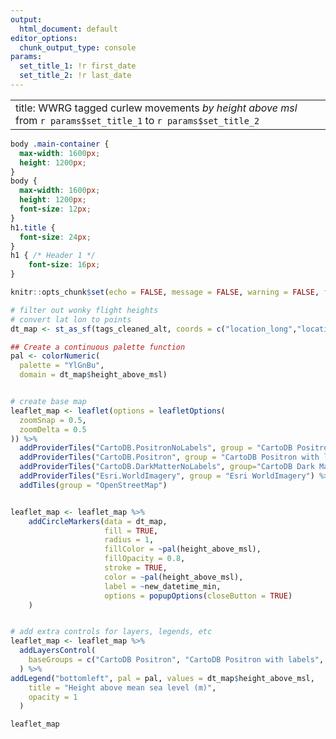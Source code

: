 ```yaml
---
output: 
  html_document: default
editor_options:
  chunk_output_type: console
params:
  set_title_1: !r first_date
  set_title_2: !r last_date
---
```


---
title: WWRG tagged curlew movements *by height above msl* from `r params$set_title_1` to `r params$set_title_2`
---

```css
body .main-container {
  max-width: 1600px;
  height: 1200px;
}
body {
  max-width: 1600px;
  height: 1200px;
  font-size: 12px;
}
h1.title {
  font-size: 24px;
}
h1 { /* Header 1 */
    font-size: 16px;
}

```

```r
knitr::opts_chunk$set(echo = FALSE, message = FALSE, warning = FALSE, fig.height = 8, out.width="100%")
```


```r

# filter out wonky flight heights
# convert lat lon to points
dt_map <- st_as_sf(tags_cleaned_alt, coords = c("location_long","location_lat"), crs=4326)

## Create a continuous palette function
pal <- colorNumeric(
  palette = "YlGnBu",
  domain = dt_map$height_above_msl)


# create base map
leaflet_map <- leaflet(options = leafletOptions(
  zoomSnap = 0.5,
  zoomDelta = 0.5
)) %>% 
  addProviderTiles("CartoDB.PositronNoLabels", group = "CartoDB Positron")  %>%
  addProviderTiles("CartoDB.Positron", group = "CartoDB Positron with labels")  %>%
  addProviderTiles("CartoDB.DarkMatterNoLabels", group="CartoDB Dark Matter") %>%
  addProviderTiles("Esri.WorldImagery", group = "Esri WorldImagery") %>%
  addTiles(group = "OpenStreetMap")


leaflet_map <- leaflet_map %>%
    addCircleMarkers(data = dt_map,
                     fill = TRUE,
                     radius = 1,
                     fillColor = ~pal(height_above_msl),
                     fillOpacity = 0.8,
                     stroke = TRUE,
                     color = ~pal(height_above_msl),
                     label = ~new_datetime_min,
                     options = popupOptions(closeButton = TRUE)
    )


# add extra controls for layers, legends, etc
leaflet_map <- leaflet_map %>% 
  addLayersControl(
    baseGroups = c("CartoDB Positron", "CartoDB Positron with labels", "CartoDB Dark Matter", "Esri WorldImagery", "OpenStreetMap")
  ) %>%
addLegend("bottomleft", pal = pal, values = dt_map$height_above_msl,
    title = "Height above mean sea level (m)",
    opacity = 1
  )

```


```r
leaflet_map

```